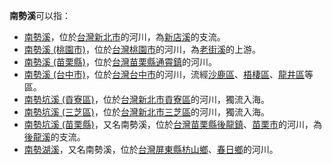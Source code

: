 '''南勢溪'''可以指：
* [[南勢溪|南勢溪]]，位於[[台灣|台灣]][[新北市|新北市]]的河川，為[[新店溪|新店溪]]的支流。
* [[南勢溪_(桃園市)|南勢溪 (桃園市)]]，位於[[台灣|台灣]][[桃園市|桃園市]]的河川，為[[老街溪|老街溪]]的上游。
* [[南勢溪_(苗栗縣)|南勢溪 (苗栗縣)]]，位於[[台灣|台灣]][[苗栗縣|苗栗縣]][[通霄鎮|通霄鎮]]的河川。
* [[南勢溪_(台中市)|南勢溪 (台中市)]]，位於[[台灣|台灣]][[台中市|台中市]]的河川，流經[[沙鹿區|沙鹿區]]、[[梧棲區|梧棲區]]、[[龍井區|龍井區]]等區。
* [[南勢坑溪_(貢寮區)|南勢坑溪 (貢寮區)]]，位於[[台灣|台灣]][[新北市|新北市]][[貢寮區|貢寮區]]的河川，獨流入海。
* [[南勢坑溪_(三芝區)|南勢坑溪 (三芝區)]]，位於[[台灣|台灣]][[新北市|新北市]][[三芝區|三芝區]]的河川，獨流入海。
* [[南勢坑溪_(苗栗縣)|南勢坑溪 (苗栗縣)]]，又名南勢溪，位於[[台灣|台灣]][[苗栗縣|苗栗縣]][[後龍鎮_(臺灣)|後龍鎮]]、[[苗栗市|苗栗市]]的河川，為[[後龍溪|後龍溪]]的支流。
* [[南勢湖溪|南勢湖溪]]，又名南勢溪，位於[[台灣|台灣]][[屏東縣|屏東縣]][[枋山鄉|枋山鄉]]、[[春日鄉|春日鄉]]的河川。
{{disambig|Cat=三字地名消歧義}}